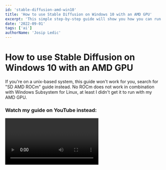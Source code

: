 ```yaml
---
id: 'stable-diffusion-amd-win10'
title: 'How to use Stable Diffusion on Windows 10 with an AMD GPU'
excerpt: 'This simple step-by-step guide will show you how you can run the Stable Diffusion AI model with your AMD GPU on a Windows 10 machine.'
date: '2022-09-01'
tags: ['ai']
authorName: 'Josip Ledic'
---
```


# How to use Stable Diffusion on Windows 10 with an AMD GPU

If you're on a unix-based system, this guide won't work for you, search for "SD AMD ROCm" guide instead. No ROCm does not work in combination with Windows Subsystem for Linux, at least I didn't get it to run with my AMD GPU.

### Watch my guide on YouTube instead:

<Video id="ngVBjeu66QI" />

## Dependencies & Preparation

Before starting make sure you have a decent AMD GPU, at least something like an RX480 with 8GB of VRAM or else you'll run out of memory pretty often or it may not even work at all (you'll just get gray pictures as outputs).

- You'll need a recent Python 3 version installed on your machine.
In this guide I'm using Python version `3.10.2`.

- You'll also need a [huggingface](https://huggingface.co) account as well as an API access key from the huggingface settings, to download the latest version of the Stable Diffusion model (1.4 as of writing this blog post).

- Make sure `python` and `pip` are defined in your PATH:
```bash showLineNumbers
> python --version
Python 3.10.2
```

- Open your Windows Terminal or cmd (as an administrator)

- Go to Harish Anand's _Diffusers_ repository, clone it into a folder you've created for this little project and pip install its contents. You'll also need ftfy and scipy, so pip install those as well:

```bash
git clone https://github.com/harishanand95/diffusers.git
cd diffusers && git checkout dml && pip install -e .
pip install transformers ftfy scipy
```

- The trick that makes this work is to use the latest nightly build of Onnx. You can download it [here](https://aiinfra.visualstudio.com/PublicPackages/_artifacts/feed/ORT-Nightly/PyPI/ort-nightly-directml/overview/). Make sure the downloaded version matches your python version. In my case I have to download the file `ort_nightly_directml-1.13.0.dev20220901005-cp310-cp310-win_amd64.whl` since I'm on python version 3.10.2. Once you've downloaded it to your project folder do a:
```bash
pip install ort_nightly_directml-1.13.0.dev20220901005-cp310-cp310-win_amd64.whl
```
Make sure you're *not using* the "dot slash" (`pip install ./ort_...`) relative path syntax here as this is a common mistake that prevents the pip install command from finding the local file because Windows has issues with forward slashes.

* Now you have to generate a Onnx version of the Stable Diffusion model. To do so run
```bash
cd ./diffusers/examples/inference
huggingface-cli login
```
and paste in your [huggingface API](https://huggingface.co/settings/tokens) token when prompted for it.
>If this step fails, you probably didn't accept the terms and conditions of the Stable Diffusion model yet so head over [to the model](https://huggingface.co/CompVis/stable-diffusion-v1-4) and do so before retrying the step above.
Then run the `./save_onnx.py` script
```bash
python ./save_onnx.py
```

## Usage
There's the file called `dml_onnx.py` that can be used to generate your images. You can use as a reference or edit it according to your needs. At the bottom you can change the actual prompt, the seed, the output filename, the no. of steps, the guidance scale and so on.

If you want to change the default image resolution make sure that the widths and heights you choose can be divided by 8 and follow the instructions at the bottom of the `dml_onnx.py` file, such as re-generating a Onnx model for that new resolution.

#### Here's an example image that took roughly `2:30min` to create on my _AMD Vega 56_

<CustomImage src="sample.png" alt="Created with Stable Diffusion on Win10 with an AMD GPU" />


Enjoy, have fun, and subscribe to my [YouTube channel](https://www.youtube.com/channel/UCvGR1UwRtLj1aXCujbfS41w?sub_confirmation=1) if you've liked this guide and consider [buying me a coffee](https://www.buymeacoffee.com/gitgud).
